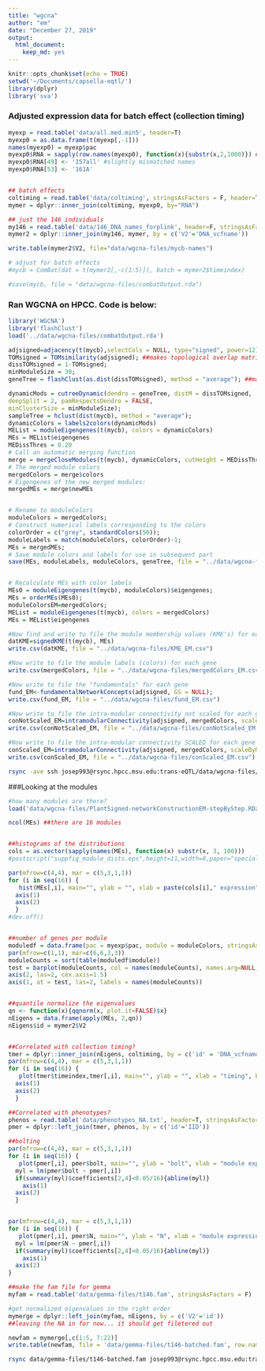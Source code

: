 ```yaml
---
title: "wgcna"
author: "em"
date: "December 27, 2019"
output:
  html_document:
    keep_md: yes
---
```


```r
knitr::opts_chunk$set(echo = TRUE)
setwd('~/Documents/capsella-eqtl/')
library(dplyr)
library('sva')
```

### Adjusted expression data for batch effect (collection timing)
```r
myexp = read.table('data/all.med.min5', header=T)
myexp0 = as.data.frame(t(myexp[,-1]))
names(myexp0) = myexp$pac
myexp0$RNA = sapply(row.names(myexp0), function(x){substr(x,2,1000)}) ##add in a column with the RNA name
myexp0$RNA[49] <- '157all' #slightly mismatched names
myexp0$RNA[53] <- '161A'


## batch effects
coltiming = read.table('data/coltiming', stringsAsFactors = F, header=T)
mymer = dplyr::inner_join(coltiming, myexp0, by="RNA")

## just the 146 individuals
my146 = read.table('data/146_DNA_names_forplink', header=F, stringsAsFactors = F)
mymer2 = dplyr::inner_join(my146, mymer, by = c('V2'='DNA_vcfname'))

write.table(mymer2$V2, file="data/wgcna-files/mycb-names")

# adjust for batch effects
#mycb = ComBat(dat = t(mymer2[,-c(1:5)]), batch = mymer2$timeindex)

#save(mycb, file = "data/wgcna-files/combatOutput.rda")


```

### Ran WGCNA on HPCC. Code is below:

```r
library('WGCNA')
library('flashClust')
load('../data/wgcna-files/combatOutput.rda')

adjsigned=adjacency(t(mycb),selectCols = NULL, type="signed", power=12) #makes adjency matrix for correlations all the genes with all other genes
TOMsigned = TOMsimilarity(adjsigned); ##makes topological overlap matrix
dissTOMsigned = 1-TOMsigned;
minModuleSize = 30;
geneTree = flashClust(as.dist(dissTOMsigned), method = "average"); ##make hclust object#save(geneTree, file='genetree.rda')

dynamicMods = cutreeDynamic(dendro = geneTree, distM = dissTOMsigned,
deepSplit = 2, pamRespectsDendro = FALSE,
minClusterSize = minModuleSize);
sampleTree = hclust(dist(mycb), method = "average");
dynamicColors = labels2colors(dynamicMods)
MEList = moduleEigengenes(t(mycb), colors = dynamicColors)
MEs = MEList$eigengenes
MEDissThres = 0.20
# Call an automatic merging function
merge = mergeCloseModules(t(mycb), dynamicColors, cutHeight = MEDissThres, verbose = 3);
# The merged module colors
mergedColors = merge$colors
# Eigengenes of the new merged modules:
mergedMEs = merge$newMEs


# Rename to moduleColors
moduleColors = mergedColors;
# Construct numerical labels corresponding to the colors
colorOrder = c("grey", standardColors(50));
moduleLabels = match(moduleColors, colorOrder)-1;
MEs = mergedMEs;
# Save module colors and labels for use in subsequent part
save(MEs, moduleLabels, moduleColors, geneTree, file = "../data/wgcna-files/PlantSigned-networkConstructionEM-stepByStep.RData")


# Recalculate MEs with color labels
MEs0 = moduleEigengenes(t(mycb), moduleColors)$eigengenes;
MEs = orderMEs(MEs0);
moduleColorsEM=mergedColors;
MEList = moduleEigengenes(t(mycb), colors = mergedColors)
MEs = MEList$eigengenes

#Now find and write to file the module membership values (KME's) for each gene
datKME=signedKME(t(mycb), MEs)
write.csv(datKME, file = "../data/wgcna-files/KME_EM.csv")

#Now write to file the module labels (colors) for each gene
write.csv(mergedColors, file = "../data/wgcna-files/mergedColors_EM.csv")

#Now write to file the "fundamentals" for each gene
fund_EM<-fundamentalNetworkConcepts(adjsigned, GS = NULL);
write.csv(fund_EM, file = "../data/wgcna-files/fund_EM.csv")

#Now write to file the intra-modular connectivity not scaled for each gene
conNotScaled_EM=intramodularConnectivity(adjsigned, mergedColors, scaleByMax = FALSE)
write.csv(conNotScaled_EM, file = "../data/wgcna-files/conNotScaled_EM.csv")

#Now write to file the intra-modular connectivity SCALED for each gene
conScaled_EM=intramodularConnectivity(adjsigned, mergedColors, scaleByMax = TRUE)
write.csv(conScaled_EM, file = "../data/wgcna-files/conScaled_EM.csv")


```


```bash
rsync -ave ssh josep993@rsync.hpcc.msu.edu:trans-eQTL/data/wgcna-files/* data/wgcna-files/


```

###Looking at the modules
```r
#how many modules are there?
load('data/wgcna-files/PlantSigned-networkConstructionEM-stepByStep.RData')

ncol(MEs) ##there are 16 modules


##histograms of the distributions
cols = as.vector(sapply(names(MEs), function(x) substr(x, 3, 100)))
#postscript("suppfig_module_dists.eps",height=11,width=8,paper="special",horizontal=FALSE,colormodel="cymk")

par(mfrow=c(4,4), mar = c(5,3,1,1))
for (i in seq(16)) {
   hist(MEs[,i], main="", ylab = "", xlab = paste(cols[i]," expression", sep=""), col = cols[i], border= "black", breaks=15, yaxt="n", xaxt = "n")
  axis(1)
  axis(2)
  }
#dev.off()


##number of genes per module
moduledf = data.frame(pac = myexp$pac, module = moduleColors, stringsAsFactors = F)
par(mfrow=c(1,1), mar=c(6,6,3,3))
moduleCounts = sort(table(moduledf$module))
test = barplot(moduleCounts, col = names(moduleCounts), names.arg=NULL, xaxt="n", yaxt = "n")
axis(2, las=2, cex.axis=1.5)
axis(1, at = test, las=2, labels = names(moduleCounts))


##quantile normalize the eigenvalues
qn <- function(x){qqnorm(x, plot.it=FALSE)$x}
nEigens = data.frame(apply(MEs, 2,qn))
nEigens$id = mymer2$V2


##Correlated with collection timing?
tmer = dplyr::inner_join(nEigens, coltiming, by = c('id' = 'DNA_vcfname'))
par(mfrow=c(4,4), mar = c(5,3,1,1))
for (i in seq(16)) {
   plot(tmer$timeindex,tmer[,i], main="", ylab = "", xlab = "timing", bg = cols[i], pch = 21,yaxt="n", xaxt = "n", bty="n")
  axis(1)
  axis(2)
  }

##Correlated with phenotypes?
phenos = read.table('data/phenotypes_NA.txt', header=T, stringsAsFactors = F)
pmer = dplyr::left_join(tmer, phenos, by = c('id'='IID'))

##bolting
par(mfrow=c(4,4), mar = c(5,3,1,1))
for (i in seq(16)) {
   plot(pmer[,i], pmer$bolt, main="", ylab = "bolt", xlab = "module expression", bg = cols[i], pch = 21,yaxt="n", xaxt = "n", bty="n")
  myl = lm(pmer$bolt ~ pmer[,i])
  if(summary(myl)$coefficients[2,4]<0.05/16){abline(myl)}
    axis(1)
  axis(2)
  }


par(mfrow=c(4,4), mar = c(5,3,1,1))
for (i in seq(16)) {
   plot(pmer[,i], pmer$N, main="", ylab = "N", xlab = "module expression", bg = cols[i], pch = 21,yaxt="n", xaxt = "n", bty="n")
  myl = lm(pmer$N ~ pmer[,i])
  if(summary(myl)$coefficients[2,4]<0.05/16){abline(myl)}
    axis(1)
  axis(2)
}

```



```r

##make the fam file for gemma
myfam = read.table('data/gemma-files/t146.fam', stringsAsFactors = F)

#get normalized eigenvalues in the right order
mymerge = dplyr::left_join(myfam, nEigens, by = c('V2'='id'))
##leaving the NA in for now... it should get filetered out

newfam = mymerge[,c(1:5, 7:22)]
write.table(newfam, file = 'data/gemma-files/t146-batched.fam', row.names=F, col.names=F, quote=F)
```

```bash
rsync data/gemma-files/t146-batched.fam josep993@rsync.hpcc.msu.edu:trans-eQTL/data/gemma-files/batched-new/

```

